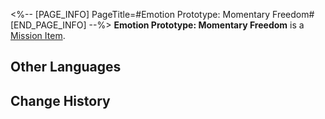 <%-- [PAGE_INFO]
PageTitle=#Emotion Prototype: Momentary Freedom#
[END_PAGE_INFO] --%>
{{Item Infobox
|id          = 140399
|image       = Item Emotion Prototype- Momentary Freedom.png{{subst:void|<!--$UPLOAD:<<SpriteOutput/ItemFigures/140399.png>-<Item Emotion Prototype- Momentary Freedom.png>-<Item Icons>>-->}}
|type        = Mission Item
|invCategory = Missions
|rarity      = 3
|effect      = 
|description = As the starship traverses the sky, leaving behind a trail of clouds, the IPC's pursuers disappear from sight. You exchange a high-five with your companions, feeling liberated from any constraints...<br />This is not the end. The looming threat of prison remains. It may be ten years or a hundred, but eventually, you will return to it. Until then, you can still savor a moment of freedom.
}}
'''Emotion Prototype: Momentary Freedom''' is a [[Mission Item]].

==Other Languages==
{{Other Languages
|en   = Emotion Prototype: Momentary Freedom
|zhs  = 情绪原型：片刻自由
|zht  = 情緒原型：片刻自由
|ja   = 感情の原型：一時の自由
|ko   = 감정 모델: 잠깐의 자유
|es   = Prototipo de emoción: Libertad momentánea
|fr   = Prototype d'émotion&nbsp;: Moment de liberté
|ru   = Прототип эмоций: Свобода на миг
|th   = ต้นแบบอารมณ์: อิสรภาพชั่วขณะ
|vi   = Nguyên Mẫu Cảm Xúc: Tự Do Trong Khoảnh Khắc
|de   = Emotionsprototyp : Moment der Freiheit
|id   = Prototipe Emosi: Momentary Freedom
|pt   = Protótipo de Emoção: Liberdade Momentânea
}}

==Change History==
{{Change History|2.0}}